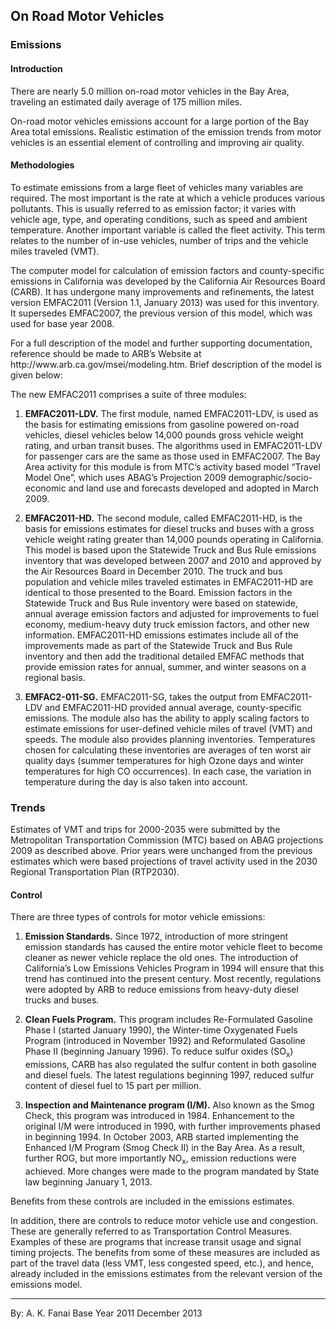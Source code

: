 ## On Road Motor Vehicles

### Emissions

#### Introduction {-}

There are nearly 5.0 million on-road motor vehicles in the Bay Area, traveling an estimated daily average of 175 million miles.

On-road motor vehicles emissions account for a large portion of the Bay Area total emissions. Realistic estimation of the emission trends from motor vehicles is an essential element of controlling and improving air quality.

#### Methodologies {-}

To estimate emissions from a large fleet of vehicles many variables are required. The most important is the rate at which a vehicle produces various pollutants. This is usually referred to as emission factor; it varies with vehicle age, type, and operating conditions, such as speed and ambient temperature. Another important variable is called the fleet activity. This term relates to the number of in-use vehicles, number of trips and the vehicle miles traveled (VMT).

The computer model for calculation of emission factors and county-specific emissions in California was developed by the California Air Resources Board (CARB). It has undergone many improvements and refinements, the latest version EMFAC2011 (Version 1.1, January 2013) was used for this inventory. It supersedes EMFAC2007, the previous version of this model, which was used for base year 2008.

For a full description of the model and further supporting documentation, reference should be made to ARB's Website at http://www.arb.ca.gov/msei/modeling.htm. Brief description of the model is given below:

The new EMFAC2011 comprises a suite of three modules: 

1. **EMFAC2011-LDV.** The first module, named EMFAC2011-LDV, is used as the basis for estimating emissions from gasoline powered on-road vehicles, diesel vehicles below 14,000 pounds gross vehicle weight rating, and urban transit buses. The algorithms used in EMFAC2011-LDV for passenger cars are the same as those used in EMFAC2007. The Bay Area activity for this module is from MTC’s activity based model “Travel Model One”, which uses ABAG’s Projection 2009 demographic/socio-economic and land use and forecasts developed and adopted in March 2009.

2. **EMFAC2011-HD.** The second module, called EMFAC2011-HD, is the basis for emissions estimates for diesel trucks and buses with a gross vehicle weight rating greater than 14,000 pounds operating in California. This model is based upon the Statewide Truck and Bus Rule emissions inventory that was developed between 2007 and 2010 and approved by the Air Resources Board in December 2010. The truck and bus population and vehicle miles traveled estimates in EMFAC2011-HD are identical to those presented to the Board. Emission factors in the Statewide Truck and Bus Rule inventory were based on statewide, annual average emission factors and adjusted for improvements to fuel economy, medium-heavy duty truck emission factors, and other new information. EMFAC2011-HD emissions estimates include all of the improvements made as part of the Statewide Truck and Bus Rule inventory and then add the traditional detailed EMFAC methods that provide emission rates for annual, summer, and winter seasons on a regional basis.

3. **EMFAC2-011-SG.** EMFAC2011-SG, takes the output from EMFAC2011-LDV and EMFAC2011-HD provided annual average, county-specific emissions. The module also has the ability to apply scaling factors to estimate emissions for user-defined vehicle miles of travel (VMT) and speeds. The module also provides planning inventories. Temperatures chosen for calculating these inventories are averages of ten worst air quality days (summer temperatures for high Ozone days and winter temperatures for high CO occurrences). In each case, the variation in temperature during the day is also taken into account.

### Trends

Estimates of VMT and trips for 2000-2035 were submitted by the Metropolitan Transportation Commission (MTC) based on ABAG projections 2009 as described above. Prior years were unchanged from the previous estimates which were based projections of travel activity used in the 2030 Regional Transportation Plan (RTP2030).

#### Control {-}

There are three types of controls for motor vehicle emissions:

1. **Emission Standards.** Since 1972, introduction of more stringent emission standards has caused the entire motor vehicle fleet to become cleaner as newer vehicle replace the old ones. The introduction of California's Low Emissions Vehicles Program in 1994 will ensure that this trend has continued into the present century. Most recently, regulations were adopted by ARB to reduce emissions from heavy-duty diesel trucks and buses.

2. **Clean Fuels Program.** This program includes Re-Formulated Gasoline Phase I (started January 1990), the Winter-time Oxygenated Fuels Program (introduced in November 1992) and Reformulated Gasoline Phase II (beginning January 1996). To reduce sulfur oxides (SO~x~) emissions, CARB has also regulated the sulfur content in both gasoline and diesel fuels. The latest regulations beginning 1997, reduced sulfur content of diesel fuel to 15 part per million.

3. **Inspection and Maintenance program (I/M).** Also known as the Smog Check, this program was introduced in 1984. Enhancement to the original I/M were introduced in 1990, with further improvements phased in beginning 1994. In October 2003, ARB started implementing the Enhanced I/M Program (Smog Check II) in the Bay Area. As a result, further ROG, but more importantly NO~x~, emission reductions were achieved. More changes were made to the program mandated by State law beginning January 1, 2013.

Benefits from these controls are included in the emissions estimates.

In addition, there are controls to reduce motor vehicle use and congestion. These are generally referred to as Transportation Control Measures. Examples of these are programs that increase transit usage and signal timing projects. The benefits from some of these measures are included as part of the travel data (less VMT, less congested speed, etc.), and hence, already included in the emissions estimates from the relevant version of the emissions model.

***

By: A. K. Fanai 
Base Year 2011
December 2013
